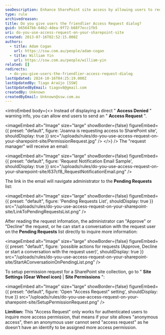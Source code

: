 ```yaml
---
seoDescription: Enhance SharePoint site access by allowing users to request permission and facilitating administrator approval or denial.
type: rule
archivedreason:
title: Do you give users the friendlier Access Request dialog?
guid: b65647bb-64b2-4dea-9f72-b68f7ecc1fb5
uri: do-you-use-access-request-on-your-sharepoint-site
created: 2013-07-16T02:52:15.000Z
authors:
  - title: Adam Cogan
    url: https://ssw.com.au/people/adam-cogan
  - title: William Yin
    url: https://ssw.com.au/people/william-yin
related: []
redirects:
  - do-you-give-users-the-friendlier-access-request-dialog
lastUpdated: 2024-10-16T04:25:19.000Z
lastUpdatedBy: Tiago Araújo [SSW]
lastUpdatedByEmail: tiagov8@gmail.com
createdBy: Unknown
createdByEmail: Unknown@ssw.com.au
---
```


<introEmbed
  body={<>
Instead of displaying a direct " **Access Denied** " warning info, you can allow end users to send an " **Access Request** ".


<imageEmbed
  alt="Image"
  size="large"
  showBorder={false}
  figureEmbed={{
    preset: "default",
    figure: 'Joanna is requesting access to SharePoint site',
    shouldDisplay: true
  }}
  src="/uploads/rules/do-you-use-access-request-on-your-sharepoint-site/PermissionRequest.jpg"
/>
  </>}
/>
The "request manager" will receive an email:


<imageEmbed
  alt="Image"
  size="large"
  showBorder={false}
  figureEmbed={{
    preset: "default",
    figure: 'Request Notification Email Sample',
    shouldDisplay: true
  }}
  src="/uploads/rules/do-you-use-access-request-on-your-sharepoint-site/637cf8_RequestNotificationEmail.png"
/>

The link in the email will navigate administrator to the **Pending Requests** list:


<imageEmbed
  alt="Image"
  size="large"
  showBorder={false}
  figureEmbed={{
    preset: "default",
    figure: 'Pending Requests List',
    shouldDisplay: true
  }}
  src="/uploads/rules/do-you-use-access-request-on-your-sharepoint-site/LinkToPendingRequestsList.png"
/>

After reading the request infomation, the administrator can "Approve" or "Decline" the request, or he can start a conversation with the request user on the **Pending Requests** list directly to inquire more information:


<imageEmbed
  alt="Image"
  size="large"
  showBorder={false}
  figureEmbed={{
    preset: "default",
    figure: 'possible actions for requests (Approve, Decline or start a conversation with the request user)',
    shouldDisplay: true
  }}
  src="/uploads/rules/do-you-use-access-request-on-your-sharepoint-site/StartAConversatioinOnPendingList.png"
/>

To setup permission request for a SharePoint site collection, go to " **Site Settings (Gear Wheel icon)** | **Site Permissions** ":


<imageEmbed
  alt="Image"
  size="large"
  showBorder={false}
  figureEmbed={{
    preset: "default",
    figure: 'Open "Access Request" setting',
    shouldDisplay: true
  }}
  src="/uploads/rules/do-you-use-access-request-on-your-sharepoint-site/SetupPermissionRequest.png"
/>

**Limition:** This "Access Request" only works for authenticated users to inquire more access permission, that means if your site allows "anonymous access", then an anonymous user cannot send "access request" as he doesn't have an identify to be assigned more access permission.
